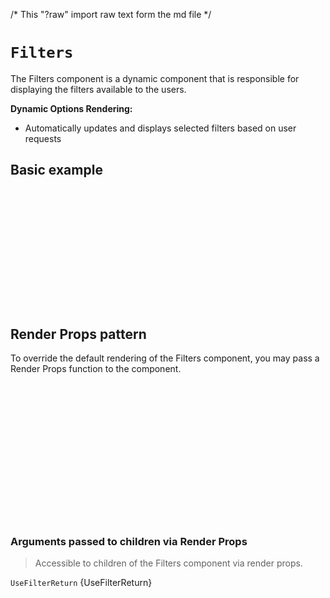 /* This "?raw" import raw text form the md file */

<Meta of={FiltersStories} />

# `Filters`
The Filters component is a dynamic component that 
is responsible for displaying the filters available to the users.

**Dynamic Options Rendering:**
- Automatically updates and displays selected filters based on user requests

<Canvas of={FiltersStories.Primary} />

## Basic example
```jsx
import React from 'react';
import { CioPlp, Filters } from '@constructor-io/constructorio-ui-plp';

const apiKey = 'MY_API_KEY';

function MyComponent() {

  return (
    <CioPlp apiKey={MY_API_KEY}>
      <Filters />
    </CioPlp>
  );
}
```

## Render Props pattern
To override the default rendering of the Filters component, you may pass a Render Props function to the component.

```jsx
import { CioPlp, Filters } from '@constructor-io/constructorio-ui-plp'

const apiKey = 'MY_API_KEY';

function myApp() {
  ...

  return (
    <CioPlp apiKey={MY_API_KEY}>
      <Filters />
        {({facets, setFilter}) => facets.map((facetGroup) => <li>{facetGroup.displayName}</li>)}
      </Filters>
    </CioPlp>
  )
}
```

### Arguments passed to children via Render Props
>Accessible to children of the Filters component via render props.

`UseFilterReturn`
<Markdown>{UseFilterReturn}</Markdown>
